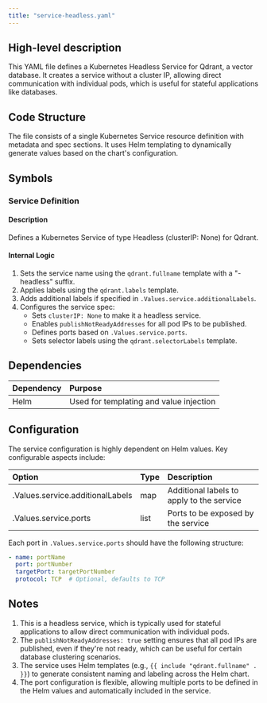 ```yaml
---
title: "service-headless.yaml"
---
```


## High-level description
This YAML file defines a Kubernetes Headless Service for Qdrant, a vector database. It creates a service without a cluster IP, allowing direct communication with individual pods, which is useful for stateful applications like databases.

## Code Structure
The file consists of a single Kubernetes Service resource definition with metadata and spec sections. It uses Helm templating to dynamically generate values based on the chart's configuration.

## Symbols

### Service Definition
#### Description
Defines a Kubernetes Service of type Headless (clusterIP: None) for Qdrant.

#### Internal Logic
1. Sets the service name using the `qdrant.fullname` template with a "-headless" suffix.
2. Applies labels using the `qdrant.labels` template.
3. Adds additional labels if specified in `.Values.service.additionalLabels`.
4. Configures the service spec:
   - Sets `clusterIP: None` to make it a headless service.
   - Enables `publishNotReadyAddresses` for all pod IPs to be published.
   - Defines ports based on `.Values.service.ports`.
   - Sets selector labels using the `qdrant.selectorLabels` template.

## Dependencies
| Dependency | Purpose |
|:-----------|:--------|
| Helm | Used for templating and value injection |

## Configuration
The service configuration is highly dependent on Helm values. Key configurable aspects include:

| Option | Type | Description |
|:-------|:-----|:------------|
| .Values.service.additionalLabels | map | Additional labels to apply to the service |
| .Values.service.ports | list | Ports to be exposed by the service |

Each port in `.Values.service.ports` should have the following structure:
```yaml
- name: portName
  port: portNumber
  targetPort: targetPortNumber
  protocol: TCP  # Optional, defaults to TCP
```

## Notes
1. This is a headless service, which is typically used for stateful applications to allow direct communication with individual pods.
2. The `publishNotReadyAddresses: true` setting ensures that all pod IPs are published, even if they're not ready, which can be useful for certain database clustering scenarios.
3. The service uses Helm templates (e.g., `{{ include "qdrant.fullname" . }}`) to generate consistent naming and labeling across the Helm chart.
4. The port configuration is flexible, allowing multiple ports to be defined in the Helm values and automatically included in the service.